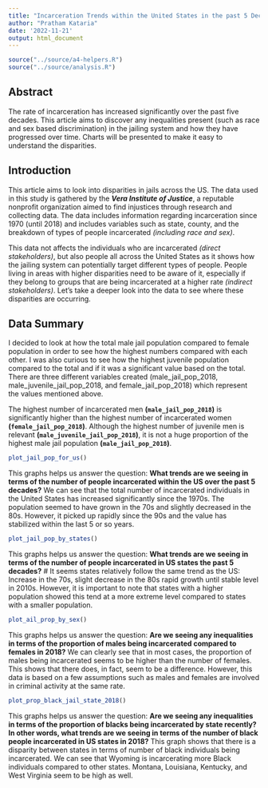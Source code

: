 ```yaml
---
title: "Incarceration Trends within the United States in the past 5 Decades"
author: "Pratham Kataria"
date: '2022-11-21'
output: html_document
---
```


```r
source("../source/a4-helpers.R")
source("../source/analysis.R")
```

## Abstract 
The rate of incarceration has increased significantly over the past five decades. This article aims to discover any inequalities present (such as race and sex based discrimination) in the jailing system and how they have progressed over time. Charts will be presented to make it easy to understand the disparities. 

## Introduction 
This article aims to look into disparities in jails across the US. The data used in this study is gathered by the _**Vera Institute of Justice**_, a reputable nonprofit organization aimed to find injustices through research and collecting data. The data includes information regarding incarceration since 1970 (until 2018) and includes variables such as state, county, and the breakdown of types of people incarcerated _(including race and sex)_. 

This data not affects the individuals who are incarcerated _(direct stakeholders)_, but also people all across the United States as it shows how the jailing system can potentially target different types of people. People living in areas with higher disparities need to be aware of it, especially if they belong to groups that are being incarcerated at a higher rate _(indirect stakeholders)_. Let's take a deeper look into the data to see where these disparities are occurring.


## Data Summary 
I decided to look at how the total male jail population compared to female population in order to see how the highest numbers compared with each other. I was also curious to see how the highest juvenile population compared to the total and if it was a significant value based on the total. There are three different variables created (male_jail_pop_2018, male_juvenile_jail_pop_2018, and female_jail_pop_2018) which represent the values mentioned above.

The highest number of incarcerated men **(`male_jail_pop_2018`)** is significantly higher than the highest number of incarcerated women **(`female_jail_pop_2018`)**. Although the highest number of juvenile men is relevant **(`male_juvenile_jail_pop_2018`)**, it is not a huge proportion of the highest male jail population **(`male_jail_pop_2018`)**.  

```r
plot_jail_pop_for_us()
```

This graphs helps us answer the question: **What trends are we seeing in terms of the number of people incarcerated within the US over the past 5 decades?** We can see that the total number of incarcerated individuals in the United States has increased significantly since the 1970s. The population seemed to have grown in the 70s and slightly decreased in the 80s. However, it picked up rapidly since the 90s and the value has stabilized within the last 5 or so years.

```r
plot_jail_pop_by_states()
```

This graphs helps us answer the question: **What trends are we seeing in terms of the number of people incarcerated in US states the past 5 decades?** # It seems states relatively follow the same trend as the US: Increase in the 70s, slight decrease in the 80s rapid growth until stable level in 2010s. However, it is important to note that states with a higher population showed this tend at a more extreme level compared to states with a smaller population.

```r
plot_ail_prop_by_sex()
```

This graphs helps us answer the question: **Are we seeing any inequalities in terms of the proportion of males being incarcerated compared to females in 2018?** We can clearly see that in most cases, the proportion of males being incarcerated seems to be higher than the number of females. This shows that there does, in fact, seem to be a difference. However, this data is based on a few assumptions such as males and females are involved in criminal activity at the same rate.

```r
plot_prop_black_jail_state_2018()
```

This graphs helps us answer the question: **Are we seeing any inequalities in terms of the proportion of blacks being incarcerated by state recently? In other words, what trends are we seeing in terms of the number of black people incarcerated in US states in 2018?** This graph shows that there is a disparity between states in terms of number of black individuals being incarcerated. We can see that Wyoming is incarcerating more Black individuals compared to other states. Montana, Louisiana, Kentucky, and West Virginia seem to be high as well.

